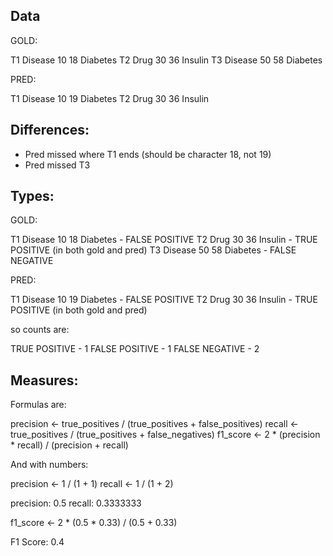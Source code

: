 ## Data

GOLD:

T1  Disease 10 18 Diabetes
T2  Drug 30 36  Insulin 
T3  Disease 50 58 Diabetes

PRED:

T1 Disease 10 19 Diabetes
T2 Drug  30 36 Insulin

## Differences:

- Pred missed where T1 ends (should be character 18, not 19)
- Pred missed T3 

## Types:

GOLD:

T1  Disease 10 18 Diabetes	- FALSE POSITIVE
T2  Drug 30 36  Insulin 		- TRUE POSITIVE (in both gold and pred)
T3  Disease 50 58 Diabetes	- FALSE NEGATIVE

PRED:

T1 Disease 10 19 Diabetes		- FALSE POSITIVE
T2 Drug  30 36 Insulin 			- TRUE POSITIVE (in both gold and pred)

so counts are:

TRUE POSITIVE - 1
FALSE POSITIVE - 1
FALSE NEGATIVE - 2

## Measures:

Formulas are:

precision <- true_positives / (true_positives + false_positives)
recall <- true_positives / (true_positives + false_negatives)
f1_score <- 2 * (precision * recall) / (precision + recall)
  
And with numbers:

precision <- 1 / (1 + 1)
recall <- 1 / (1 + 2)

precision: 0.5 
recall: 0.3333333 

f1_score <- 2 * (0.5 * 0.33) / (0.5 + 0.33)

F1 Score: 0.4 